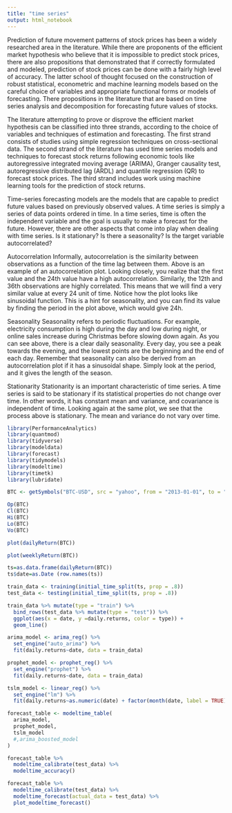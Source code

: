 ```yaml
---
title: "time series"
output: html_notebook
---
```

Prediction of future movement patterns of stock prices has been a widely researched area in the literature. While there are proponents of the efficient market hypothesis who believe that it is impossible to predict stock prices, there are also propositions that demonstrated that if correctly formulated and modeled, prediction of stock prices can be done with a fairly high level of accuracy. The latter school of thought focused on the construction of robust statistical, econometric and machine learning models based on the careful choice of variables and appropriate functional forms or models of forecasting. There propositions in the literature that are based on time series analysis and decomposition for forecasting future values of stocks.

The literature attempting to prove or disprove the efficient market hypothesis can be classified into three strands, according to the choice of variables and techniques of estimation and forecasting. The first strand consists of studies using simple regression techniques on cross-sectional data. The second strand of the literature has used time series models and techniques to forecast stock returns following economic tools like autoregressive integrated moving average (ARIMA), Granger causality test, autoregressive distributed lag (ARDL) and quantile regression (QR) to forecast stock prices. The third strand includes work using machine learning tools for the prediction of stock returns.

Time-series forecasting models are the models that are capable to predict future values based on previously observed values.  A time series is simply a series of data points ordered in time. In a time series, time is often the independent variable and the goal is usually to make a forecast for the future.
However, there are other aspects that come into play when dealing with time series.
Is it stationary?
Is there a seasonality?
Is the target variable autocorrelated?

Autocorrelation
Informally, autocorrelation is the similarity between observations as a function of the time lag between them.
Above is an example of an autocorrelation plot. Looking closely, you realize that the first value and the 24th value have a high autocorrelation. Similarly, the 12th and 36th observations are highly correlated. This means that we will find a very similar value at every 24 unit of time.
Notice how the plot looks like sinusoidal function. This is a hint for seasonality, and you can find its value by finding the period in the plot above, which would give 24h.

Seasonality
Seasonality refers to periodic fluctuations. For example, electricity consumption is high during the day and low during night, or online sales increase during Christmas before slowing down again.
As you can see above, there is a clear daily seasonality. Every day, you see a peak towards the evening, and the lowest points are the beginning and the end of each day.
Remember that seasonality can also be derived from an autocorrelation plot if it has a sinusoidal shape. Simply look at the period, and it gives the length of the season.


Stationarity
Stationarity is an important characteristic of time series. A time series is said to be stationary if its statistical properties do not change over time. In other words, it has constant mean and variance, and covariance is independent of time.
Looking again at the same plot, we see that the process above is stationary. The mean and variance do not vary over time.




```r
library(PerformanceAnalytics)
library(quantmod)
library(tidyverse)
library(modeldata)
library(forecast)
library(tidymodels)
library(modeltime)
library(timetk)
library(lubridate)
```


```r
BTC <- getSymbols("BTC-USD", src = "yahoo", from = "2013-01-01", to = "2020-11-01", auto.assign = FALSE)

Op(BTC)
Cl(BTC)
Hi(BTC)
Lo(BTC)
Vo(BTC)
```


```r
plot(dailyReturn(BTC))

plot(weeklyReturn(BTC))

ts=as.data.frame(dailyReturn(BTC))
ts$date=as.Date (row.names(ts)) 
```

```r
train_data <- training(initial_time_split(ts, prop = .8))
test_data <- testing(initial_time_split(ts, prop = .8))

```

```r
train_data %>% mutate(type = "train") %>% 
  bind_rows(test_data %>% mutate(type = "test")) %>% 
  ggplot(aes(x = date, y =daily.returns, color = type)) + 
  geom_line()
```


```r
arima_model <- arima_reg() %>% 
  set_engine("auto_arima") %>% 
  fit(daily.returns~date, data = train_data)
```



```r
prophet_model <- prophet_reg() %>% 
  set_engine("prophet") %>% 
  fit(daily.returns~date, data = train_data)
```


```r
tslm_model <- linear_reg() %>% 
  set_engine("lm") %>% 
  fit(daily.returns~as.numeric(date) + factor(month(date, label = TRUE)), data = train_data)

```


```r
forecast_table <- modeltime_table(
  arima_model,
  prophet_model,
  tslm_model
  #,arima_boosted_model
)
```



```r
forecast_table %>% 
  modeltime_calibrate(test_data) %>% 
  modeltime_accuracy()
```



```r
forecast_table %>% 
  modeltime_calibrate(test_data) %>% 
  modeltime_forecast(actual_data = test_data) %>% 
  plot_modeltime_forecast()
```

